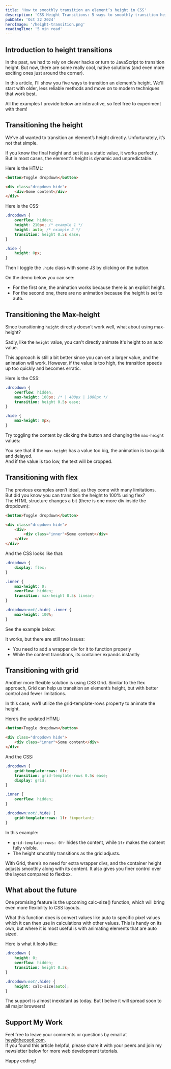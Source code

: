 ```yaml
---
title: 'How to smoothly transition an element’s height in CSS'
description: 'CSS Height Transitions: 5 ways to smoothly transition height, from max-height to flexbox, grid, & new features like calc-size().'
pubDate: 'Oct 22 2024'
heroImage: '/height-transition.png'
readingTime: '5 min read'
---
```



## Introduction to height transitions

In the past, we had to rely on clever hacks or turn to JavaScript to transition height. But now, there are some really cool, native solutions (and even more exciting ones just around the corner).

In this article, I'll show you five ways to transition an element's height. We'll start with older, less reliable methods and move on to modern techniques that work best.

All the examples I provide below are interactive, so feel free to experiment with them!

<Picture
	src={transition}
	alt="Height Transition Demo"
	width="400"
	style="border: 2px solid var(--border);
    border-radius: 0;
    display: block; 
		margin: auto;"
/>

## Transitioning the height

We’ve all wanted to transition an element’s height directly. Unfortunately, it’s not that simple.

If you know the final height and set it as a static value, it works perfectly. But in most cases, the element's height is dynamic and unpredictable.

Here is the HTML:

```html
<button>Toggle dropdown</button>

<div class="dropdown hide">
	<div>Some content</div>
</div>
```

Here is the CSS:

```css
.dropdown {
	overflow: hidden;
	height: 210px; /* example 1 */
	height: auto; /* example 2 */
	transition: height 0.5s ease;
}

.hide {
	height: 0px;
}
```

Then I toggle the <code>.hide</code> class with some JS by clicking on the button.

On the demo below you can see:

- For the first one, the animation works because there is an explicit height.
- For the second one, there are no animation because the height is set to auto.


<Wrapper>
	<HeightTransition1 />
</Wrapper>

## Transitioning the Max-height

Since transitioning <code>height</code> directly doesn’t work well, what about using max-height?

Sadly, like the <code>height</code> value, you can't directly animate it's height to an auto value.

This approach is still a bit better since you can set a larger value, and the animation will work.
However, if the value is too high, the transition speeds up too quickly and becomes erratic.

Here is the CSS:

```css
.dropdown {
	overflow: hidden;
	max-height: 100px; /* | 400px | 1000px */
	transition: height 0.5s ease;
}

.hide {
	max-height: 0px;
}
```

Try toggling the content by clicking the button and changing the <code>max-height</code> values:


<Wrapper>
	<HeightTransition2 />
</Wrapper>

You see that if the <code>max-height</code> has a value too big, the animation is too quick and delayed.<br/>
And if the value is too low, the text will be cropped.

## Transitioning with flex

The previous examples aren’t ideal, as they come with many limitations.<br />
But did you know you can transition the height to 100% using flex?<br />
The HTML structure changes a bit (there is one more div inside the dropdown):

```html
<button>Toggle dropdown</button>

<div class="dropdown hide">
	<div>
		<div class="inner">Some content</div>
	</div>
</div>
```

And the CSS looks like that:

```css
.dropdown {
	display: flex;
}

.inner {
	max-height: 0;
	overflow: hidden;
	transition: max-height 0.5s linear;
}

.dropdown:not(.hide) .inner {
	max-height: 100%;
}
```

See the example below:


<Wrapper>
	<HeightTransition3 />
</Wrapper>

It works, but there are still two issues:

- You need to add a wrapper div for it to function properly
- While the content transitions, its container expands instantly

## Transitioning with grid

Another more flexible solution is using CSS Grid. Similar to the flex approach, Grid can help us transition an element’s height, but with better control and fewer limitations.

In this case, we’ll utilize the grid-template-rows property to animate the height.

Here’s the updated HTML:

```html
<button>Toggle dropdown</button>

<div class="dropdown hide">
	<div class="inner">Some content</div>
</div>
```

And the CSS:

```css
.dropdown {
	grid-template-rows: 0fr;
	transition: grid-template-rows 0.5s ease;
	display: grid;
}

.inner {
	overflow: hidden;
}

.dropdown:not(.hide) {
	grid-template-rows: 1fr !important;
}
```

In this example:

- <code>grid-template-rows: 0fr</code> hides the content, while <code>1fr</code> makes the content fully visible.
- The height smoothly transitions as the grid adjusts.


<Wrapper>
	<HeightTransition4 />
</Wrapper>

With Grid, there’s no need for extra wrapper divs, and the container height adjusts smoothly along with its content.
It also gives you finer control over the layout compared to flexbox.

## What about the future

One promising feature is the upcoming calc-size() function, which will bring even more flexibility to CSS layouts.

What this function does is convert values like auto to specific pixel values which it can then use in calculations with other values.
This is handy on its own, but where it is most useful is with animating elements that are auto sized.

Here is what it looks like:

```css
.dropdown {
	height: 0;
	overflow: hidden;
	transition: height 0.3s;
}

.dropdown:not(.hide) {
	height: calc-size(auto);
}
```

The support is almost inexistant as today. But I belive it will spread soon to all major browsers!

## Support My Work

Feel free to leave your comments or questions by email at hey@theosoti.com. <br />
If you found this article helpful, please share it with your peers and join my newsletter below for more web development tutorials.

Happy coding!
